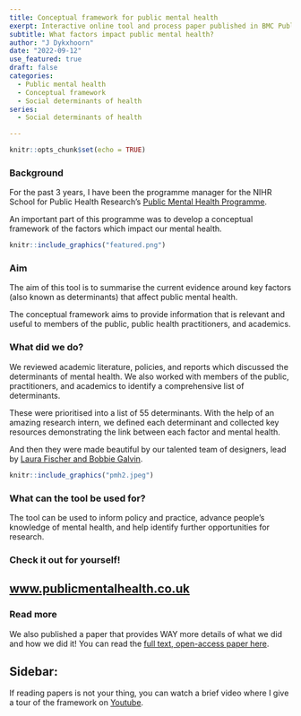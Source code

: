 ```yaml
---
title: Conceptual framework for public mental health
exerpt: Interactive online tool and process paper published in BMC Public Mental Health
subtitle: What factors impact public mental health? 
author: "J Dykxhoorn"
date: "2022-09-12"
use_featured: true
draft: false
categories: 
  - Public mental health
  - Conceptual framework
  - Social determinants of health
series: 
  - Social determinants of health

---
```


```r
knitr::opts_chunk$set(echo = TRUE)
```

### Background 

For the past 3 years, I have been the programme manager for the NIHR School for Public Health Research's [Public Mental Health Programme](https://sphr.nihr.ac.uk/category/research/public-mental-health/). 

An important part of this programme was to develop a conceptual framework of the factors which impact our mental health. 

```r
knitr::include_graphics("featured.png")
```

### Aim

The aim of this tool is to summarise the current evidence around key factors (also known as determinants) that affect public mental health.

The conceptual framework aims to provide information that is relevant and useful to members of the public, public health practitioners, and academics.

### What did we do?

We reviewed academic literature, policies, and reports which discussed the determinants of mental health. We also worked with members of the public, practitioners, and academics to identify a comprehensive list of determinants. 

These were prioritised into a list of 55 determinants. With the help of an amazing research intern, we defined each determinant and collected key resources demonstrating the link between each factor and mental health. 

And then they were made beautiful by our talented team of designers, lead by [Laura Fischer and Bobbie Galvin](https://sphr.nihr.ac.uk/news-and-events/visualising-public-mental-health/). 

```r
knitr::include_graphics("pmh2.jpeg")
```

### What can the tool be used for? 

The tool can be used to inform policy and practice, advance people’s knowledge of mental health, and help identify further opportunities for research.

### Check it out for yourself! 

## [www.publicmentalhealth.co.uk](https://www.publicmentalhealth.co.uk/)

### Read more
We also published a paper that provides WAY more details of what we did and how we did it! You can read the [full text, open-access paper here](https://bmcpublichealth.biomedcentral.com/articles/10.1186/s12889-022-13775-9).


## Sidebar:
If reading papers is not your thing, you can watch a brief video where I give a tour of the framework on [Youtube](https://www.youtube.com/watch?v=NFQbSQKkr-4).
